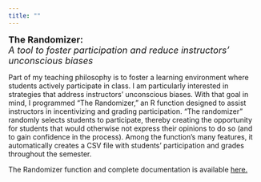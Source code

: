 ```yaml
---
title: ""
---
```


<p><font size="4">**The Randomizer:**<br>
*A tool to foster participation and reduce instructors' unconscious biases*</font></p>


Part of my teaching philosophy is to foster a learning environment where students actively participate in class. I am particularly interested in strategies that address instructors' unconscious biases. With that goal in mind, I programmed "The Randomizer," an R function designed to assist instructors in incentivizing and grading participation. "The randomizer" randomly selects students to participate, thereby creating the opportunity for students that would otherwise not express their opinions to do so (and to gain confidence in the process). Among the function's many features, it automatically creates a CSV file with students' participation and grades throughout the semester. 

The Randomizer function and complete documentation is available <a href="https://github.com/andrea-junqueira/TheRandomizer" target="_blank">here.</a>